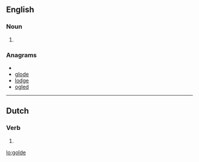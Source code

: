 ==English==

===Noun===
{{en-noun}}

# {{archaic spelling of|[[gold]]}}

===Anagrams===
* {{alphagram|deglo}}
* [[glode#English|glode]]
* [[lodge#English|lodge]]
* [[ogled#English|ogled]]

----

==Dutch==

===Verb===
{{infl|nl}}

# {{nl-verb-form|n=sg|t=past|m=subj|gelden}}

[[lo:golde]]